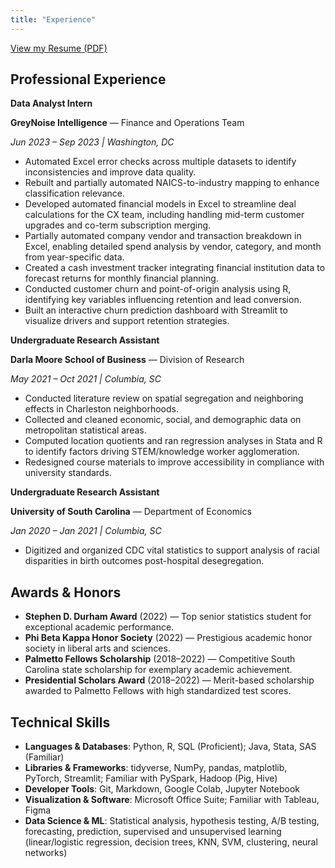 ```yaml
---
title: "Experience"
---
```


<i class="fa-solid fa-file-pdf"></i> [View my Resume (PDF)](assets/resume.pdf)

## Professional Experience

**Data Analyst Intern**

**GreyNoise Intelligence** — Finance and Operations Team

*Jun 2023 – Sep 2023 | Washington, DC*

- Automated Excel error checks across multiple datasets to identify inconsistencies and improve data quality.
- Rebuilt and partially automated NAICS-to-industry mapping to enhance classification relevance.
- Developed automated financial models in Excel to streamline deal calculations for the CX team, including handling mid-term customer upgrades and co-term subscription merging.
- Partially automated company vendor and transaction breakdown in Excel, enabling detailed spend analysis by vendor, category, and month from year-specific data.
- Created a cash investment tracker integrating financial institution data to forecast returns for monthly financial planning.
- Conducted customer churn and point-of-origin analysis using R, identifying key variables influencing retention and lead conversion.
- Built an interactive churn prediction dashboard with Streamlit to visualize drivers and support retention strategies.

**Undergraduate Research Assistant**

**Darla Moore School of Business** — Division of Research

*May 2021 – Oct 2021 | Columbia, SC*

- Conducted literature review on spatial segregation and neighboring effects in Charleston neighborhoods.
- Collected and cleaned economic, social, and demographic data on metropolitan statistical areas.
- Computed location quotients and ran regression analyses in Stata and R to identify factors driving STEM/knowledge worker agglomeration.
- Redesigned course materials to improve accessibility in compliance with university standards.

**Undergraduate Research Assistant**

**University of South Carolina** — Department of Economics

*Jan 2020 – Jan 2021 | Columbia, SC*

- Digitized and organized CDC vital statistics to support analysis of racial disparities in birth outcomes post-hospital desegregation.

## Awards & Honors

- **Stephen D. Durham Award** (2022) — Top senior statistics student for exceptional academic performance.
- **Phi Beta Kappa Honor Society** (2022) — Prestigious academic honor society in liberal arts and sciences.
- **Palmetto Fellows Scholarship** (2018–2022) — Competitive South Carolina state scholarship for exemplary academic achievement.
- **Presidential Scholars Award** (2018–2022) — Merit-based scholarship awarded to Palmetto Fellows with high standardized test scores.

## Technical Skills

- **Languages & Databases**: Python, R, SQL (Proficient); Java, Stata, SAS (Familiar)
- **Libraries & Frameworks**: tidyverse, NumPy, pandas, matplotlib, PyTorch, Streamlit; Familiar with PySpark, Hadoop (Pig, Hive)
- **Developer Tools**: Git, Markdown, Google Colab, Jupyter Notebook
- **Visualization & Software**: Microsoft Office Suite; Familiar with Tableau, Figma
- **Data Science & ML**: Statistical analysis, hypothesis testing, A/B testing, forecasting, prediction, supervised and unsupervised learning (linear/logistic regression, decision trees, KNN, SVM, clustering, neural networks)
